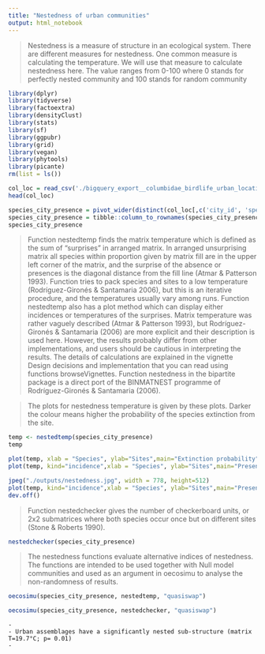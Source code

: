 ```yaml
---
title: "Nestedness of urban communities"
output: html_notebook
---
```


> Nestedness is a measure of structure in an ecological system. There are different measures for nestedness. One common measure is calculating the temperature. We will use that measure to calculate nestedness here. The value ranges from 0-100 where 0 stands for perfectly nested community and 100 stands for random community

```r
library(dplyr)
library(tidyverse)
library(factoextra)
library(densityClust)
library(stats)
library(sf)
library(ggpubr)
library(grid)
library(vegan)
library(phytools)
library(picante)
rm(list = ls())
```

```r
col_loc = read_csv('./bigquery_export__columbidae_birdlife_urban_locations.csv')
head(col_loc)
```

```r
species_city_presence = pivot_wider(distinct(col_loc[,c('city_id', 'species_name', 'present_in_city')]), names_from = species_name, values_from = "present_in_city", values_fill = list(present_in_city = F))
species_city_presence = tibble::column_to_rownames(species_city_presence, var='city_id')
species_city_presence
```

> Function nestedtemp finds the matrix temperature which is defined as the sum of “surprises” in arranged matrix. In arranged unsurprising matrix all species within proportion given by matrix fill are in the upper left corner of the matrix, and the surprise of the absence or presences is the diagonal distance from the fill line (Atmar & Patterson 1993). Function tries to pack species and sites to a low temperature (Rodríguez-Gironés & Santamaria 2006), but this is an iterative procedure, and the temperatures usually vary among runs. Function nestedtemp also has a plot method which can display either incidences or temperatures of the surprises. Matrix temperature was rather vaguely described (Atmar & Patterson 1993), but Rodríguez-Gironés & Santamaria (2006) are more explicit and their description is used here. However, the results probably differ from other implementations, and users should be cautious in interpreting the results. The details of calculations are explained in the vignette Design decisions and implementation that you can read using functions browseVignettes. Function nestedness in the bipartite package is a direct port of the BINMATNEST programme of Rodríguez-Gironés & Santamaria (2006). 

> The plots for nestedness temperature is given by these plots. Darker the colour means higher the probability of the species extinction from the site.

```r
temp <- nestedtemp(species_city_presence)
temp
```

```r
plot(temp, xlab = "Species", ylab="Sites",main="Extinction probability")
plot(temp, kind="incidence",xlab = "Species", ylab="Sites",main="Presence-absence")
```
```r
jpeg("./outputs/nestedness.jpg", width = 778, height=512)
plot(temp, kind="incidence",xlab = "Species", ylab="Sites",main="Presence-absence")
dev.off()
```

> Function nestedchecker gives the number of checkerboard units, or 2x2 submatrices where both species occur once but on different sites (Stone & Roberts 1990). 

```r
nestedchecker(species_city_presence)
```


> The nestedness functions evaluate alternative indices of nestedness. The functions are intended to be used together with Null model communities and used as an argument in oecosimu to analyse the non-randomness of results. 

```r
oecosimu(species_city_presence, nestedtemp, "quasiswap")
```

```r
oecosimu(species_city_presence, nestedchecker, "quasiswap")
```

```
-
- Urban assemblages have a significantly nested sub-structure (matrix T=19.7°C; p= 0.01)
-
```